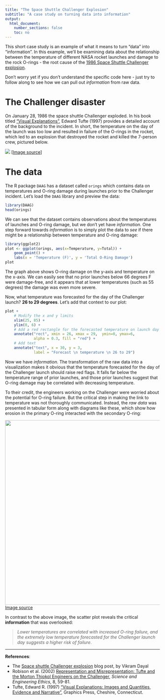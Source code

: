 ```yaml
---
title: "The Space Shuttle Challenger Explosion"
subtitle: "A case study on turning data into information"
output:
  html_document:
    number_sections: false
    toc: no
---
```


This short case study is an example of what it means to turn "data" into "information". In this example, we'll be examining data about the relationship between the temperature of different NASA rocket launches and damage to the rock O-rings - the root cause of the [1986 Space Shuttle Challenger explosion](https://en.wikipedia.org/wiki/Space_Shuttle_Challenger_disaster).

Don't worry yet if you don't understand the specific code here - just try to follow along to see how we can pull out _information_ from raw data.

# The Challenger disaster

On January 28, 1986 the space shuttle Challenger exploded. In his book titled ["Visual Explanations"](https://www.edwardtufte.com/tufte/books_visex), Edward Tufte (1997) provides a detailed account of the background to the incident. In short, the temperature on the day of the launch was too low and resulted in failure of the O-rings in the rocket, which led to an explosion that destroyed the rocket and killed the 7-person crew, pictured below.

![](images/challenger_crew.jpg)
[[Image source](https://www.flickr.com/photos/gsfc/12191288154)]

# The data

The R package `DAAG` has a dataset called `orings` which contains data on temperatures and O-ring damage during launches prior to the Challenger incident. Let's load the `DAAG` library and preview the data:

```r
library(DAAG)
head(orings)
```

We can see that the dataset contains observations about the temperatures of launches and O-ring damage, but we don't yet have _information_. One step forward towards _information_ is to simply plot the data to _see_ if there might be a relationship between temperature and O-ring damage:

```r
library(ggplot2)
plot <- ggplot(orings, aes(x=Temperature, y=Total)) +
    geom_point() +
    labs(x = 'Temperature (F)', y = 'Total O-Ring Damage')
plot
```

The graph above shows O-ring damage on the y-axis and temperature on the x-axis. We can easily see that no prior launches below 66 degrees F were damage-free, and it appears that at lower temperatures (such as 55 degrees) the damage was even more severe.

Now, what temperature was forecasted for the day of the Challenger launch? **26 to 29 degrees**. Let's add that context to our plot:

```r
plot +
    # Modify the x and y limits
    xlim(25, 85) +
    ylim(0, 6) +
    # Add a red rectangle for the forecasted temperature on launch day
    annotate("rect", xmin = 26, xmax = 29,  ymin=0, ymax=6,
             alpha = 0.3, fill = "red") +
    # Add text
    annotate("text", x = 30, y = 3,
             label = "Forecast \n temperature \n 26 to 29")
```

Now we have _information_. The transformation of the raw data into a visualization makes it obvious that the temperature forecasted for the day of the Challenger launch should raise red flags. It falls far below the temperature range of prior launches, and those prior launches suggest that O-ring damage may be correlated with decreasing temperature.

To their credit, the engineers working on the Challenger were worried about the potential for O-ring failure. But the critical step in making the link to temperature was not thoroughly communicated. Instead, the _raw data_ was presented in tabular form along with diagrams like these, which show how erosion in the primary O-ring interacted with the secondary O-ring:

![](images/rockets_chart.png){ width=600 }
[Image source](https://www.edwardtufte.com/tufte/books_visex)

In contrast to the above image, the scatter plot reveals the critical **information** that was overlooked:

> _Lower temperatures are correlated with increased O-ring failure, and the extremely low temperature forecasted for the Challenger launch day suggests a higher risk of failure_.

---

**References**:

- The [Space shuttle Challenger explosion](https://vizdatar.wordpress.com/2015/05/06/space-shuttle-challenger-explosion-2/) blog post, by Vikram Dayal
- Robison et al. (2002) [Representation and Misrepresentation: Tufte and the Morton Thiokol Engineers on the Challenger](https://people.rit.edu/wlrgsh/FINRobison.pdf), _Science and Engineering Ethics_, 8, 59-81.
- Tufte, Edward R. (1997) ["Visual Explanations: Images and Quantities, Evidence and Narrative"](https://www.edwardtufte.com/tufte/books_visex), Graphics Press, Cheshire, Connecticut.

